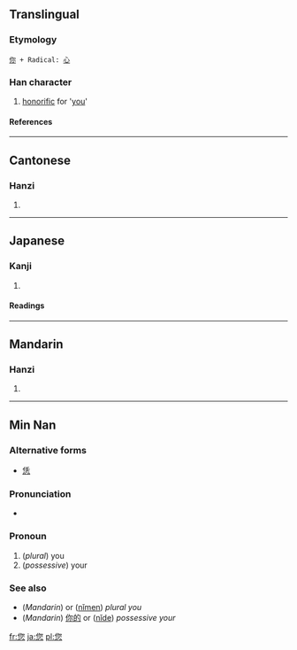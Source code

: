 ==Translingual==
===Etymology===
 [[你]] + Radical: [[心]]
===Han character===
{{Han char|rn=61|rad=心|as=07|sn=11|four=2733<sub>9</sub>|canj=人火心 (OFP)}}
# [[honorific]] for '[[you]]'
====References====
{{Han ref|kx=0388.341|dkj=10712|dj=0721.230|hdz=42301.020|uh=60A8|ud=24744|bh=B17A|bd=45434}}

----
==Cantonese==
===Hanzi===
{{yue-hanzi|jyut=|y=nei5}}
# {{defn|Cantonese}}
----
==Japanese==
===Kanji===
{{ja-kanji|grade=|rs=心07}}
# {{defn|Japanese}} 
====Readings====
{{ja-readings|on=[[じ]] (ji)|kun=}}
----
==Mandarin==
===Hanzi===
{{cmn-hanzi|pin=[[nín]] (nin2)|wg=nin<sup>2</sup>}}
# {{defn|Mandarin}}

----

==Min Nan==
===Alternative forms===
*[[恁]]

===Pronunciation===
*{{IPA|[ lɪn˥˧ ]}}

===Pronoun===
{{nan-pronoun|ts|poj=lín|pojt=lin2|rs=心07}}

# (''plural'') you
# (''possessive'') your 

===See also===
*(''Mandarin'') {{zh-ts|你們|你们}} or ([[nǐmen]]) ''plural you''
*(''Mandarin'') [[你的]] or ([[nǐde]]) ''possessive your''

[[fr:您]]
[[ja:您]]
[[pl:您]]